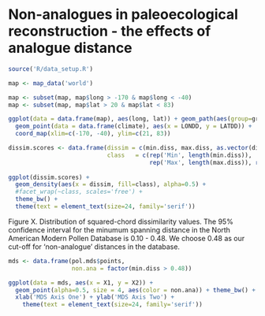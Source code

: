Non-analogues in paleoecological reconstruction - the effects of analogue distance
========================================================

```r

source('R/data_setup.R')

```


```r
map <- map_data('world')

map <- subset(map, map$long > -170 & map$long < -40)
map <- subset(map, map$lat > 20 & map$lat < 83)

ggplot(data = data.frame(map), aes(long, lat)) + geom_path(aes(group=group), color='black') +
  geom_point(data = data.frame(climate), aes(x = LONDD, y = LATDD)) +
  coord_map(xlim=c(-170, -40), ylim=c(21, 83))

```

```r

dissim.scores <- data.frame(dissim = c(min.diss, max.diss, as.vector(dists)),
                            class   = c(rep('Min', length(min.diss)),
                                        rep('Max', length(max.diss)), rep('Dists', length(as.vector(dists)))))
              
ggplot(dissim.scores) + 
  geom_density(aes(x = dissim, fill=class), alpha=0.5) +
  #facet_wrap(~class, scales='free') +
  theme_bw() +
  theme(text = element_text(size=24, family='serif'))


```
Figure X.  Distribution of squared-chord dissimilarity values.  The 95% confidence interval for the minumum spanning distance in the North American Modern Pollen Database is 0.10 - 0.48.  We choose 0.48 as our cut-off for 'non-analogue' distances in the database.


```r

mds <- data.frame(pol.mds$points,
                  non.ana = factor(min.diss > 0.48))

ggplot(data = mds, aes(x = X1, y = X2)) +
  geom_point(alpha=0.5, size = 4, aes(color = non.ana)) + theme_bw() +
  xlab('MDS Axis One') + ylab('MDS Axis Two') +
    theme(text = element_text(size=24, family='serif'))

```
